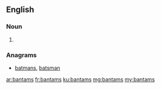 ==English==

===Noun===
{{head|en}}

# {{plural of|bantam}}

===Anagrams===
* [[batmans#English|batmans]], [[batsman#English|batsman]]

[[ar:bantams]]
[[fr:bantams]]
[[ku:bantams]]
[[mg:bantams]]
[[my:bantams]]
